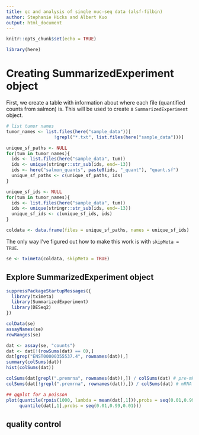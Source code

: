 ```yaml
---
title: qc and analysis of single nuc-seq data (alsf-filbin)
author: Stephanie Hicks and Albert Kuo
output: html_document
---
```


```r
knitr::opts_chunk$set(echo = TRUE)
```

```r
library(here)
```

# Creating SummarizedExperiment object

First, we create a table with information about where each file (quantified counts from salmon) is. 
This will be used to create a `SummarizedExperiment` object. 
```r
# list tumor names
tumor_names <- list.files(here("sample_data"))[
                  !grepl("*.txt", list.files(here("sample_data")))]

unique_sf_paths <- NULL
for(tum in tumor_names){
  ids <- list.files(here("sample_data", tum))
  ids <- unique(stringr::str_sub(ids, end=-13))
  ids <- here("salmon_quants", paste0(ids, "_quant"), "quant.sf")
  unique_sf_paths <- c(unique_sf_paths, ids)
}

unique_sf_ids <- NULL
for(tum in tumor_names){
  ids <- list.files(here("sample_data", tum))
  ids <- unique(stringr::str_sub(ids, end=-13))
  unique_sf_ids <- c(unique_sf_ids, ids)
}

coldata <- data.frame(files = unique_sf_paths, names = unique_sf_ids)
```

The only way I've figured out how to make this work is with `skipMeta = TRUE`. 

```r
se <- tximeta(coldata, skipMeta = TRUE)
```


## Explore SummarizedExperiment object

```r
suppressPackageStartupMessages({
  library(tximeta)
  library(SummarizedExperiment)
  library(DESeq2)
})

colData(se)
assayNames(se)
rowRanges(se)
```

```r
dat <- assay(se, "counts")
dat <- dat[!(rowSums(dat) == 0),]
dat[grep("ENST00000355537.4", rownames(dat)),]
summary(colSums(dat))
hist(colSums(dat))
```

```r
colSums(dat[grepl(".premrna", rownames(dat)),]) / colSums(dat) # pre-mRNA
colSums(dat[!grepl(".premrna", rownames(dat)),]) / colSums(dat) # mRNA
```

```r
## qqplot for a poisson
plot(quantile(rpois(1000, lambda = mean(dat[,1])),probs = seq(0.01,0.99,0.01)), 
     quantile(dat[,1],probs = seq(0.01,0.99,0.01)))
```

## quality control

